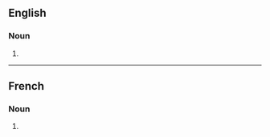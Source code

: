 ==English==

===Noun===
{{head|en|noun form}}

# {{plural of|en|respiration}}

----

==French==

===Noun===
{{head|fr|noun form|g=f}}

# {{plural of|fr|respiration}}